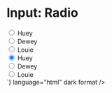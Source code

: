 
<Meta title="Atoms/Form/Input: Radio" />

# Input: Radio

<Unstyled>
  <div>
    <input
      type="radio"
      id="huey"
      name="drone"
      value="huey"
      checked
    />
    <label htmlFor="huey">Huey</label>
  </div>
  <div>
    <input
      type="radio"
      id="dewey"
      name="drone"
      value="dewey"
    />
    <label htmlFor="dewey">Dewey</label>
  </div>
  <div>
    <input
      type="radio"
      id="louie"
      name="drone"
      value="louie"
    />
    <label htmlFor="louie">Louie</label>
  </div>
  <Source
    code={`
      <div>
        <input
          type="radio"
          id="huey"
          name="drone"
          value="huey"
          checked
        />
        <label for="huey">Huey</label>
      </div>
      <div>
        <input
          type="radio"
          id="dewey"
          name="drone"
          value="dewey"
        />
        <label for="dewey">Dewey</label>
      </div>
      <div>
        <input
          type="radio"
          id="louie"
          name="drone"
          value="louie"
        />
        <label for="louie">Louie</label>
      </div>
    `}
    language="html"
    dark
    format
  />
</Unstyled>